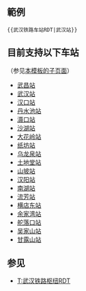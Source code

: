 <noinclude>{{Documentation subpage}}</noinclude>

== 範例 ==

 <nowiki>{{武汉铁路车站RDT|武汉站}}</nowiki>

== 目前支持以下车站 ==

（参见[[Special:前缀索引/Template:武汉铁路车站RDT|本模板的子页面]]）

* [[Template:武汉铁路车站RDT/武昌站|武昌站]]
* [[Template:武汉铁路车站RDT/武汉站|武汉站]]
* [[Template:武汉铁路车站RDT/汉口站|汉口站]]
* [[Template:武汉铁路车站RDT/丹水池站|丹水池站]]
* [[Template:武汉铁路车站RDT/滠口站|滠口站]]
* [[Template:武汉铁路车站RDT/沙湖站|沙湖站]]
* [[Template:武汉铁路车站RDT/大花岭站|大花岭站]]
* [[Template:武汉铁路车站RDT/纸坊站|纸坊站]]
* [[Template:武汉铁路车站RDT/乌龙泉站|乌龙泉站]]
* [[Template:武汉铁路车站RDT/土地堂站|土地堂站]]
* [[Template:武汉铁路车站RDT/山坡站|山坡站]]
* [[Template:武汉铁路车站RDT/汉阳站|汉阳站]]
* [[Template:武汉铁路车站RDT/南湖站|南湖站]]
* [[Template:武汉铁路车站RDT/光谷站|流芳站]]
* [[Template:武汉铁路车站RDT/横店东站|横店东站]]
* [[Template:武汉铁路车站RDT/余家湾站|余家湾站]]
* [[Template:武汉铁路车站RDT/舵落口站|舵落口站]]
* [[Template:武汉铁路车站RDT/吴家山站|吴家山站]]
* [[Template:武汉铁路车站RDT/甘露山站|甘露山站]]

<includeonly>{{sandbox other||
<!-- 本行下加入模板的分類，跨維基連結加入Wikidata（參見[[Wikipedia:Wikidata]]） -->
[[Category:中国铁路车站RDT]]
[[Category:武汉市铁路车站|*]]
[[Category:武汉铁路模板]]
}}</includeonly>

== 参见 ==
*[[T:武汉铁路枢纽RDT]]